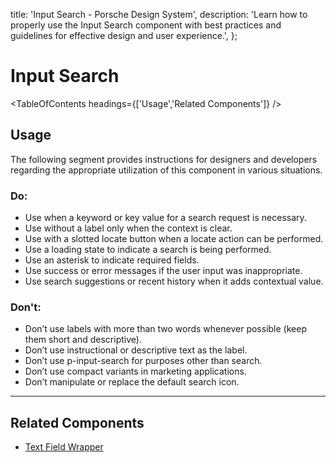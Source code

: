 
  title: 'Input Search - Porsche Design System',
  description:
    'Learn how to properly use the Input Search component with best practices and guidelines for effective design and user experience.',
};

# Input Search <ComponentStatus tagName="p-input-search"></ComponentStatus>

<TableOfContents headings={['Usage','Related Components']} />

## Usage

The following segment provides instructions for designers and developers regarding the appropriate utilization of this
component in various situations.

### Do:

- Use when a keyword or key value for a search request is necessary.
- Use without a label only when the context is clear.
- Use with a slotted locate button when a locate action can be performed.
- Use a loading state to indicate a search is being performed.
- Use an asterisk to indicate required fields.
- Use success or error messages if the user input was inappropriate.
- Use search suggestions or recent history when it adds contextual value.

### Don't:

- Don’t use labels with more than two words whenever possible (keep them short and descriptive).
- Don’t use instructional or descriptive text as the label.
- Don’t use p-input-search for purposes other than search.
- Don’t use compact variants in marketing applications.
- Don’t manipulate or replace the default search icon.

---

## Related Components

- [Text Field Wrapper](/components/text-field-wrapper)
